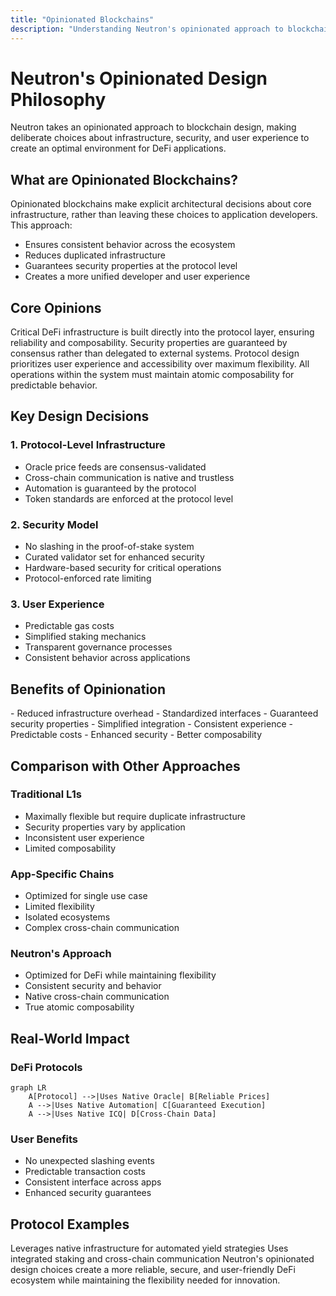 ```yaml
---
title: "Opinionated Blockchains"
description: "Understanding Neutron's opinionated approach to blockchain design"
---
```


# Neutron's Opinionated Design Philosophy

Neutron takes an opinionated approach to blockchain design, making deliberate choices about infrastructure, security, and user experience to create an optimal environment for DeFi applications.

## What are Opinionated Blockchains?

Opinionated blockchains make explicit architectural decisions about core infrastructure, rather than leaving these choices to application developers. This approach:

- Ensures consistent behavior across the ecosystem
- Reduces duplicated infrastructure
- Guarantees security properties at the protocol level
- Creates a more unified developer and user experience

## Core Opinions

<CardGroup cols={2}>
  <Card title="Infrastructure First" icon="layer-group">
    Critical DeFi infrastructure is built directly into the protocol layer, ensuring reliability and composability.
  </Card>
  <Card title="Security by Design" icon="shield-halved">
    Security properties are guaranteed by consensus rather than delegated to external systems.
  </Card>
  <Card title="User-Centric" icon="users">
    Protocol design prioritizes user experience and accessibility over maximum flexibility.
  </Card>
  <Card title="Atomic Composability" icon="puzzle-piece">
    All operations within the system must maintain atomic composability for predictable behavior.
  </Card>
</CardGroup>

## Key Design Decisions

### 1. Protocol-Level Infrastructure
- Oracle price feeds are consensus-validated
- Cross-chain communication is native and trustless
- Automation is guaranteed by the protocol
- Token standards are enforced at the protocol level

### 2. Security Model
- No slashing in the proof-of-stake system
- Curated validator set for enhanced security
- Hardware-based security for critical operations
- Protocol-enforced rate limiting

### 3. User Experience
- Predictable gas costs
- Simplified staking mechanics
- Transparent governance processes
- Consistent behavior across applications

## Benefits of Opinionation

<CardGroup cols={2}>
  <Card title="For Developers" icon="code">
    - Reduced infrastructure overhead
    - Standardized interfaces
    - Guaranteed security properties
    - Simplified integration
  </Card>
  <Card title="For Users" icon="user">
    - Consistent experience
    - Predictable costs
    - Enhanced security
    - Better composability
  </Card>
</CardGroup>

## Comparison with Other Approaches

### Traditional L1s
- Maximally flexible but require duplicate infrastructure
- Security properties vary by application
- Inconsistent user experience
- Limited composability

### App-Specific Chains
- Optimized for single use case
- Limited flexibility
- Isolated ecosystems
- Complex cross-chain communication

### Neutron's Approach
- Optimized for DeFi while maintaining flexibility
- Consistent security and behavior
- Native cross-chain communication
- True atomic composability

## Real-World Impact

### DeFi Protocols
```mermaid
graph LR
    A[Protocol] -->|Uses Native Oracle| B[Reliable Prices]
    A -->|Uses Native Automation| C[Guaranteed Execution]
    A -->|Uses Native ICQ| D[Cross-Chain Data]
```

### User Benefits
- No unexpected slashing events
- Predictable transaction costs
- Consistent interface across apps
- Enhanced security guarantees

## Protocol Examples

<CardGroup cols={2}>
  <Card title="Supervaults" icon="vault" href="/users/defi/supervaults">
    Leverages native infrastructure for automated yield strategies
  </Card>
  <Card title="Drop Protocol" icon="droplet" href="/users/defi/drop">
    Uses integrated staking and cross-chain communication
  </Card>
</CardGroup>

<Note>
  Neutron's opinionated design choices create a more reliable, secure, and user-friendly DeFi ecosystem while maintaining the flexibility needed for innovation.
</Note> 